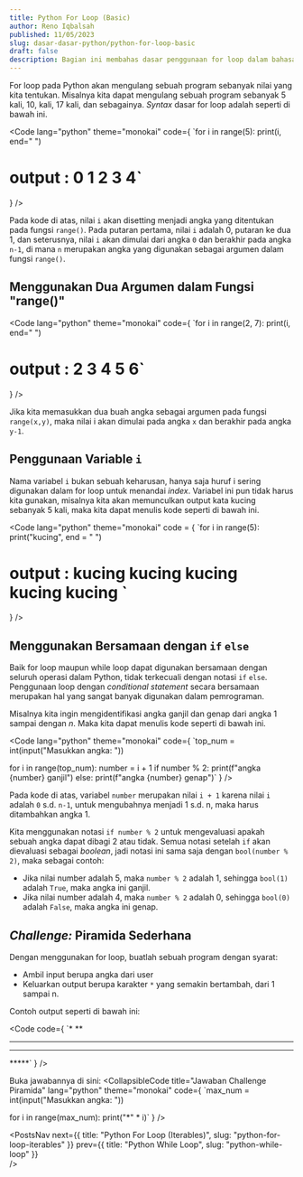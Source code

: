```yaml
---
title: Python For Loop (Basic)
author: Reno Iqbalsah
published: 11/05/2023
slug: dasar-dasar-python/python-for-loop-basic
draft: false
description: Bagian ini membahas dasar penggunaan for loop dalam bahasa pemrograman Python.
---
```


For loop pada Python akan mengulang sebuah program sebanyak nilai yang kita tentukan. Misalnya kita dapat mengulang sebuah 
program sebanyak 5 kali, 10, kali, 17 kali, dan sebagainya. _Syntax_ dasar for loop adalah seperti di bawah ini.

<Code
lang="python"
theme="monokai"
code={
`for i in range(5):
   print(i, end=" ")

# output : 0 1 2 3 4`
}
/>

Pada kode di atas, nilai `i` akan disetting menjadi angka yang ditentukan pada fungsi `range()`. Pada putaran pertama, nilai 
`i` adalah 0, putaran ke dua 1, dan seterusnya, nilai `i` akan dimulai dari angka `0` dan berakhir pada angka `n-1`, di mana 
`n` merupakan angka yang digunakan sebagai argumen dalam fungsi `range()`.

## Menggunakan Dua Argumen dalam Fungsi "range()"

<Code
lang="python"
theme="monokai"
code={
`for i in range(2, 7):
   print(i, end=" ")

# output : 2 3 4 5 6`
}
/>

Jika kita memasukkan dua buah angka sebagai argumen pada fungsi `range(x,y)`, maka nilai i akan dimulai pada angka `x` dan 
berakhir pada angka `y-1`.

## Penggunaan Variable `i`

Nama variabel `i` bukan sebuah keharusan, hanya saja huruf i sering digunakan dalam for loop untuk menandai _index_. Variabel ini pun tidak harus kita gunakan, 
misalnya kita akan memunculkan output kata kucing sebanyak 5 kali, maka kita dapat menulis kode seperti di bawah ini.

<Code
lang="python"
theme="monokai"
code = {
`for i in range(5):
   print("kucing", end = " ")
   
# output : kucing kucing kucing kucing kucing `
}
/>

## Menggunakan Bersamaan dengan `if` `else`

Baik for loop maupun while loop dapat digunakan bersamaan dengan seluruh operasi dalam Python, tidak terkecuali dengan notasi `if` `else`. Penggunaan loop dengan 
_conditional statement_ secara bersamaan merupakan hal yang sangat banyak digunakan dalam pemrograman.

Misalnya kita ingin mengidentifikasi angka ganjil dan genap dari angka 1 sampai dengan _n_. Maka kita dapat menulis kode seperti di bawah ini.

<Code
lang="python"
theme="monokai"
code={
`top_num = int(input("Masukkan angka: "))

for i in range(top_num):
   number = i + 1
   if number % 2:
     print(f"angka {number} ganjil")
   else:
     print(f"angka {number} genap")`
}
/>

Pada kode di atas, variabel `number` merupakan nilai `i + 1` karena nilai `i` adalah `0` s.d. `n-1`, untuk mengubahnya menjadi 1 s.d. n, maka harus ditambahkan angka 1.

Kita menggunakan notasi `if number % 2` untuk mengevaluasi apakah sebuah angka dapat dibagi 2 atau tidak. Semua notasi setelah `if` akan dievaluasi sebagai _boolean_, 
jadi notasi ini sama saja dengan `bool(number % 2)`, maka sebagai contoh:
- Jika nilai number adalah 5, maka `number % 2` adalah 1, sehingga `bool(1)` adalah `True`, maka angka ini ganjil.
- Jika nilai number adalah 4, maka `number % 2` adalah 0, sehingga `bool(0)` adalah `False`, maka angka ini genap.

## _Challenge:_ Piramida Sederhana

Dengan menggunakan for loop, buatlah sebuah program dengan syarat:
- Ambil input berupa angka dari user
- Keluarkan output berupa karakter `*` yang semakin bertambah, dari 1 sampai n.

Contoh output seperti di bawah ini:

<Code
code={
`*
**
***
****
*****`
}
/>

Buka jawabannya di sini:
<CollapsibleCode
title="Jawaban Challenge Piramida"
lang="python"
theme="monokai"
code={
`max_num = int(input("Masukkan angka: "))

for i in range(max_num):
   print("*" * i)`
}
/>

<PostsNav
  next={{
    title: "Python For Loop (Iterables)",
    slug: "python-for-loop-iterables"
  }}
  prev={{
    title: "Python While Loop",
    slug: "python-while-loop"
  }}  
/>